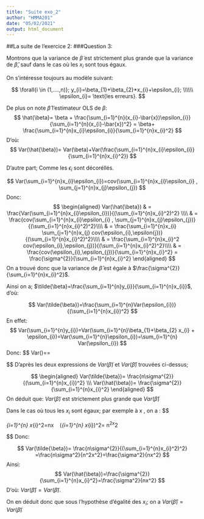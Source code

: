 ```yaml
---
title: "Suite exo_2"
author: "HMMA201"
date: "05/02/2021"
output: html_document
---
```





##La suite de l'exercice 2:
###Question 3:

Montrons que la variance de $\tilde{\beta}$ est strictement plus grande que la variance de $\hat{\beta}$, sauf dans le cas où les $x_{i}$ sont tous égaux. 



On s'intéresse toujours au modèle suivant:

$$
\forall{i \in (1,....,n)}; y_{i}=\beta_{1}+\beta_{2}*x_{i}+\epsilon_{i}; \\\\\\
 \epsilon_{i}= \text{les erreurs}. 
$$

De plus on note $\hat{\beta}$ l'estimateur OLS de $\beta$: 
$$ 
\hat{\beta}= \beta + \frac{\sum_{i=1}^{n}(x_{i}-\bar{x})\epsilon_{i}}{\sum_{i=1}^{n}(x_{i}-\bar{x})^2} = \beta+ \frac{\sum_{i=1}^{n}x_{i}\epsilon_{i}}{\sum_{i=1}^{n}x_{i}^2}
$$
D'où: 
$$
Var(\hat{\beta})= Var(\beta)+Var(\frac{\sum_{i=1}^{n}x_{i}\epsilon_{i}}{\sum_{i=1}^{n}x_{i}^2})
$$

D'autre part; Comme les $\epsilon_{i}$ sont décoréllés.

$$
Var(\sum_{i=1}^{n}x_{i}\epsilon_{i})=cov(\sum_{i=1}^{n}x_{i}\epsilon_{i} , \sum_{j=1}^{n}x_{j}\epsilon_{j})
$$
Donc: 
$$ 
\begin{aligned}
 Var(\hat{\beta})
 & = \frac{Var(\sum_{i=1}^{n}x_{i}\epsilon_{i})}{(\sum_{i=1}^{n}x_{i}^2)^2} \\\\
 & = \frac{cov(\sum_{i=1}^{n}x_{i}\epsilon_{i} , \sum_{j=1}^{n}x_{j}\epsilon_{j})}{(\sum_{i=1}^{n}x_{i}^2)^2}\\\\
 & = \frac{\sum_{i=1}^{n}x_{i} \sum_{j=1}^{n}x_{j} cov(\epsilon_{i},\epsilon{j})}{(\sum_{i=1}^{n}x_{i}^2)^2}\\\\
 & = \frac{\sum_{i=1}^{n}x_{i}^2 cov(\epsilon_{i},\epsilon_{j})}{(\sum_{i=1}^{n}x_{i}^2)^2}\\\\
 & = \frac{cov(\epsilon_{i},\epsilon_{j})}{\sum_{i=1}^{n}x_{i}^2}
  = \frac{\sigma^{2}}{\sum_{i=1}^{n}x_{i}^2}
\end{aligned}
$$
On a trouvé donc que la variance de $\hat{\beta}$ est égale à $\frac{\sigma^{2}}{\sum_{i=1}^{n}x_{i}^2}$.

Ainsi on a; $\tilde{\beta}=\frac{\sum_{i=1}^{n}y_{i}}{\sum_{i=1}^{n}x_{i}}$, d'où:

$$
Var(\tilde{\beta})=\frac{\sum_{i=1}^{n}Var(\epsilon_{i})}{(\sum_{i=1}^{n}x_{i})^2}
$$
En effet: 
$$
Var(\sum_{i=1}^{n}y_{i})=Var(\sum_{i=1}^{n}\beta_{1}+\beta_{2} x_{i} + \epsilon_{i})=Var(\sum_{i=1}^{n}\epsilon_{i})=\sum_{i=1}^{n} Var(\epsilon_{i})
$$
Donc: 
$$
Var(\tilde{\beta})=\frac{nVar(\epsilon_{i})}{\sum_{i=1}^{n}x_{i}^2)^2}= \frac{n\sigma^{2}}{(\sum_{i=1}^{n}x_{i})^2}

$$
D'après les deux expressions de $Var(\tilde{\beta})$ et $Var(\hat{\beta})$ trouvées ci-dessus; 

$$
\begin{aligned}
Var(\tilde{\beta})= \frac{n\sigma^{2}}{(\sum_{i=1}^{n}x_{i})^2} \\\
Var(\hat{\beta})= \frac{\sigma^{2}}{\sum_{i=1}^{n}x_{i}^2}
\end{aligned}
$$
On déduit que: $Var(\tilde{\beta})$ est strictement plus grande que  $Var(\hat{\beta})$


Dans le cas où tous les $x_{i}$ sont égaux; par exemple à x , on a :
$$

\sum_{i=1}^{n} x_{i}^2=nx \ \text{et} \ (\sum_{i=1}^{n} x_{i})^2= n^2x^2

$$
Donc:

$$
Var(\tilde{\beta})= \frac{n\sigma^{2}}{(\sum_{i=1}^{n}x_{i}^2)^2} =\frac{n\sigma^2}{n^2x^2}=\frac{\sigma^2}{nx^2}
$$
Ainsi: 
$$
Var(\hat{\beta})=\frac{\sigma^{2}}{\sum_{i=1}^{n}x_{i}^2}=\frac{\sigma^2}{nx^2}
$$
D'où: $Var(\hat{\beta})=Var(\tilde{\beta})$. 

On en déduit donc que sous l'hypothèse d'égalité des $x_{i}$; on a $Var(\hat{\beta})=Var(\tilde{\beta})$
